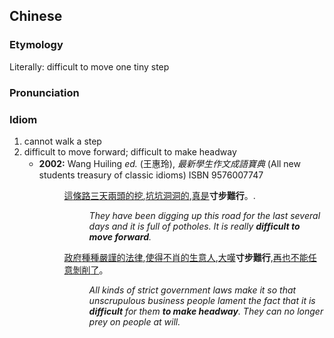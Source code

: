 {{also|寸步难行}}
==Chinese==
{{zh-forms|s=寸步难行|type=211}}

===Etymology===
Literally: difficult to move one tiny step

===Pronunciation===
{{zh-pron
|m=cùnbù nán xíng
|cat=id
}}

===Idiom===
{{zh-idiom}}

# cannot walk a step
# difficult to move forward; difficult to make headway
#* '''2002:''' Wang Huiling ''ed.'' (王惠玲), ''最新學生作文成語寶典'' (All new students treasury of classic idioms) ISBN 9576007747
#*: [[這]][[條]][[路]][[三]][[天]][[兩]][[頭]][[的]][[挖]],[[坑坑洞洞]][[的]],[[真]][[是]]'''寸步難行'''。.
#*:: ''They have been digging up this road for the last several days and it is full of potholes. It is really '''difficult to move forward'''.''
#*: [[政府]][[種種]][[嚴謹]][[的]][[法律]],[[使得]][[不肖]][[的]][[生意]][[人]],[[大嘆]]'''寸步難行''',[[再]][[也]][[不能]][[任意]][[剝削]][[了]]。
#*:: ''All kinds of strict government laws make it so that unscrupulous business people lament the fact that it is '''difficult''' for them '''to make headway'''. They can no longer prey on people at will.''